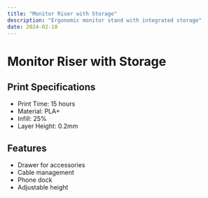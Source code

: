 ```yaml
---
title: "Monitor Riser with Storage"
description: "Ergonomic monitor stand with integrated storage"
date: 2024-02-10
---
```


# Monitor Riser with Storage

## Print Specifications

- Print Time: 15 hours
- Material: PLA+
- Infill: 25%
- Layer Height: 0.2mm

## Features

- Drawer for accessories
- Cable management
- Phone dock
- Adjustable height
